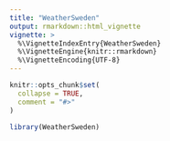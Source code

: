 ```yaml
---
title: "WeatherSweden"
output: rmarkdown::html_vignette
vignette: >
  %\VignetteIndexEntry{WeatherSweden}
  %\VignetteEngine{knitr::rmarkdown}
  %\VignetteEncoding{UTF-8}
---
```


```r
knitr::opts_chunk$set(
  collapse = TRUE,
  comment = "#>"
)
```

```r
library(WeatherSweden)
```
